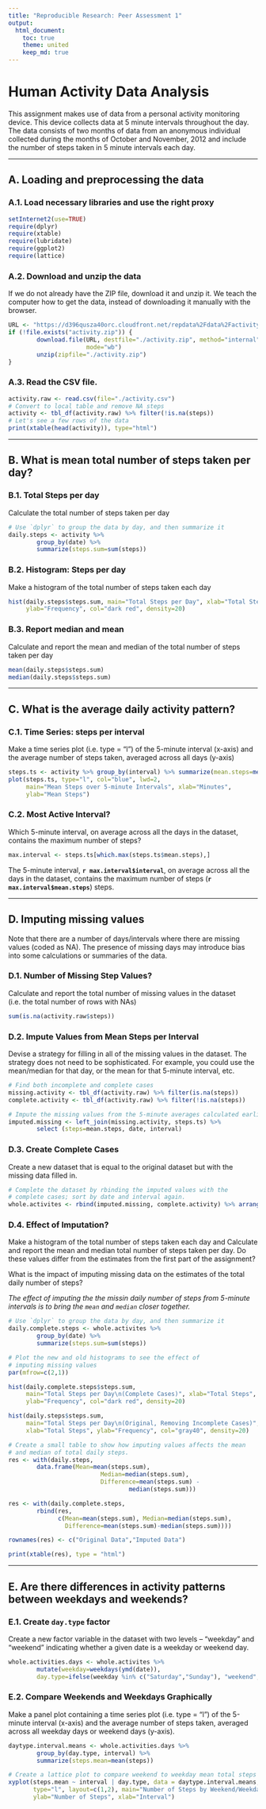 ```yaml
---
title: "Reproducible Research: Peer Assessment 1"
output: 
  html_document:
    toc: true
    theme: united
    keep_md: true
---
```


# Human Activity Data Analysis
This assignment makes use of data from a personal activity monitoring device. This device collects data at 5 minute intervals throughout the day. The data consists of two months of data from an anonymous individual collected during the months of October and November, 2012 and include the number of steps taken in 5 minute intervals each day.

***************************************

## A. Loading and preprocessing the data
### A.1. Load necessary libraries and use the right proxy
```r
setInternet2(use=TRUE)
require(dplyr)
require(xtable)
require(lubridate)
require(ggplot2)
require(lattice)
```

### A.2. Download and unzip the data
If we do not already have the ZIP file, download it and unzip it.  We teach
the computer how to get the data, instead of downloading it manually with
the browser.
```r
URL <- "https://d396qusza40orc.cloudfront.net/repdata%2Fdata%2Factivity.zip"
if (!file.exists("activity.zip")) {
        download.file(URL, destfile="./activity.zip", method="internal",
                      mode="wb")
        unzip(zipfile="./activity.zip")
}
```
### A.3. Read the CSV file.  
```r
activity.raw <- read.csv(file="./activity.csv")
# Convert to local table and remove NA steps  
activity <- tbl_df(activity.raw) %>% filter(!is.na(steps))
# Let's see a few rows of the data
print(xtable(head(activity)), type="html")
```

***************************************

## B. What is mean total number of steps taken per day?
### B.1. Total Steps per day
Calculate the total number of steps taken per day
```r
# Use `dplyr` to group the data by day, and then summarize it
daily.steps <- activity %>%
        group_by(date) %>%
        summarize(steps.sum=sum(steps))
```

### B.2. Histogram: Steps per day
Make a histogram of the total number of steps taken each day
```r
hist(daily.steps$steps.sum, main="Total Steps per Day", xlab="Total Steps",
     ylab="Frequency", col="dark red", density=20)
```

### B.3. Report median and mean
Calculate and report the mean and median of the total number of steps taken
per day
```r
mean(daily.steps$steps.sum)
median(daily.steps$steps.sum)
```

***************************************

## C. What is the average daily activity pattern?
### C.1. Time Series: steps per interval
Make a time series plot (i.e. type = "l") of the 5-minute interval (x-axis) 
and the average number of steps taken, averaged across all days (y-axis)
```r
steps.ts <- activity %>% group_by(interval) %>% summarize(mean.steps=mean(steps))
plot(steps.ts, type="l", col="blue", lwd=2, 
     main="Mean Steps over 5-minute Intervals", xlab="Minutes", 
     ylab="Mean Steps")
```

### C.2. Most Active Interval?
Which 5-minute interval, on average across all the days in the dataset, contains the maximum number of steps?
```r
max.interval <- steps.ts[which.max(steps.ts$mean.steps),]
```
The 5-minute interval, **`r max.interval$interval`**, on average across all the days in the dataset, contains the maximum number of steps (**`r max.interval$mean.steps`**) steps.

***************************************

## D. Imputing missing values
Note that there are a number of days/intervals where there are missing values (coded as NA). The presence of missing days may introduce bias into some calculations or summaries of the data.

### D.1. Number of Missing Step Values?
Calculate and report the total number of missing values in the dataset 
(i.e. the total number of rows with NAs)
```r
sum(is.na(activity.raw$steps))
```

### D.2. Impute Values from Mean Steps per Interval
Devise a strategy for filling in all of the missing values in the dataset. The
strategy does not need to be sophisticated. For example, you could use the
mean/median for that day, or the mean for that 5-minute interval, etc.
```r
# Find both incomplete and complete cases
missing.activity <- tbl_df(activity.raw) %>% filter(is.na(steps))
complete.activity <- tbl_df(activity.raw) %>% filter(!is.na(steps))

# Impute the missing values from the 5-minute averages calculated earlier
imputed.missing <- left_join(missing.activity, steps.ts) %>%
        select (steps=mean.steps, date, interval)
```

### D.3. Create Complete Cases
Create a new dataset that is equal to the original dataset but with the missing
data filled in.
```r
# Complete the dataset by rbinding the imputed values with the 
# complete cases; sort by date and interval again.
whole.activites <- rbind(imputed.missing, complete.activity) %>% arrange(date,interval)
```

### D.4. Effect of Imputation?
Make a histogram of the total number of steps taken each day and Calculate and
report the mean and median total number of steps taken per day. Do these values
differ from the estimates from the first part of the assignment? 

What is the impact of imputing missing data on the estimates of the total
daily number of steps?

*The effect of imputing the the missin daily number of steps from 5-minute
intervals is to bring the `mean` and `median` closer together.*
```r
# Use `dplyr` to group the data by day, and then summarize it
daily.complete.steps <- whole.activites %>%
        group_by(date) %>%
        summarize(steps.sum=sum(steps))

# Plot the new and old histograms to see the effect of 
# imputing missing values
par(mfrow=c(2,1))

hist(daily.complete.steps$steps.sum, 
     main="Total Steps per Day\n(Complete Cases)", xlab="Total Steps",
     ylab="Frequency", col="dark red", density=20)

hist(daily.steps$steps.sum, 
     main="Total Steps per Day\n(Original, Removing Incomplete Cases)",
     xlab="Total Steps", ylab="Frequency", col="gray40", density=20)

# Create a small table to show how imputing values affects the mean
# and median of total daily steps.
res <- with(daily.steps, 
        data.frame(Mean=mean(steps.sum),
                          Median=median(steps.sum),
                          Difference=mean(steps.sum) -
                                  median(steps.sum)))

res <- with(daily.complete.steps,
        rbind(res, 
              c(Mean=mean(steps.sum), Median=median(steps.sum),
                Difference=mean(steps.sum)-median(steps.sum))))

rownames(res) <- c("Original Data","Imputed Data")

print(xtable(res), type = "html")
```

***************************************

## E. Are there differences in activity patterns between weekdays and weekends?
### E.1. Create `day.type` factor
Create a new factor variable in the dataset with two levels -- "weekday" and 
"weekend" indicating whether a given date is a weekday or weekend day.
```r
whole.activities.days <- whole.activites %>% 
        mutate(weekday=weekdays(ymd(date)),
        day.type=ifelse(weekday %in% c("Saturday","Sunday"), "weekend", "weekday"))
```

### E.2. Compare Weekends and Weekdays Graphically
Make a panel plot containing a time series plot (i.e. type = "l") of the
5-minute interval (x-axis) and the average number of steps taken, averaged
across all weekday days or weekend days (y-axis).
```r
daytype.interval.means <- whole.activities.days %>%
        group_by(day.type, interval) %>%
        summarize(steps.mean=mean(steps))

# Create a lattice plot to compare weekend to weekday mean total steps
xyplot(steps.mean ~ interval | day.type, data = daytype.interval.means, 
       type="l", layout=c(1,2), main="Number of Steps by Weekend/Weekday",
       ylab="Number of Steps", xlab="Interval")


```
